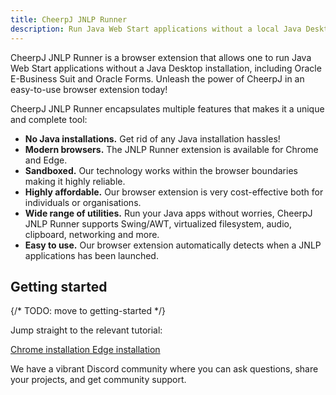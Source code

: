 ```yaml
---
title: CheerpJ JNLP Runner
description: Run Java Web Start applications without a local Java Desktop installation
---
```



CheerpJ JNLP Runner is a browser extension that allows one to run Java Web Start applications without a Java Desktop installation, including Oracle E-Business Suit and Oracle Forms. Unleash the power of CheerpJ in an easy-to-use browser extension today!

<LinkButton
	href="https://chromewebstore.google.com/detail/cheerpj-jnlp-runner/achnhggjjhnadfapkmgallnbmemdojdi"
	label="Add to Chrome"
	type="primary"
	iconRight="ri:chrome-fill"
/>
<LinkButton
	href="https://microsoftedge.microsoft.com/addons/detail/cheerpj-jnlp-runner/dpleickbpchmkpkmicanfolmianepfhe"
	label="Add to Edge"
	type="primary2"
	iconRight="ri:edge-fill"
/>

CheerpJ JNLP Runner encapsulates multiple features that makes it a unique and complete tool:

- **No Java installations.** Get rid of any Java installation hassles!
- **Modern browsers.** The JNLP Runner extension is available for Chrome and Edge.
- **Sandboxed.** Our technology works within the browser boundaries making it highly reliable.
- **Highly affordable.** Our browser extension is very cost-effective both for individuals or organisations.
- **Wide range of utilities.** Run your Java apps without worries, CheerpJ JNLP Runner supports Swing/AWT, virtualized filesystem, audio, clipboard, networking and more.
- **Easy to use.** Our browser extension automatically detects when a JNLP applications has been launched.

## Getting started

{/* TODO: move to getting-started */}

Jump straight to the relevant tutorial:

<div class="not-prose grid grid-cols-2 font-medium gap-2 text-stone-100">
	<a
		href="/cheerpj-jnlprunner/getting-started/install-chrome"
		class="px-8 py-6 bg-stone-800 hover:bg-stone-700 text-lg"
	>
		Chrome installation
	</a>
	<a
		href="/cheerpj-jnlprunner/getting-started/install-edge"
		class="px-8 py-6 bg-stone-800 hover:bg-stone-700 text-lg"
	>
		Edge installation
	</a>
</div>

We have a vibrant Discord community where you can ask questions, share your projects, and get community support.

<LinkButton
	type="discord"
	href={DISCORD_URL}
	iconLeft="fa-brands:discord"
	label="Join our Discord server"
/>

<LinkButton
	type="secondary"
	href="https://twitter.com/leaningtech"
	iconLeft="fa-brands:twitter"
	label="Follow us on Twitter"
/>
